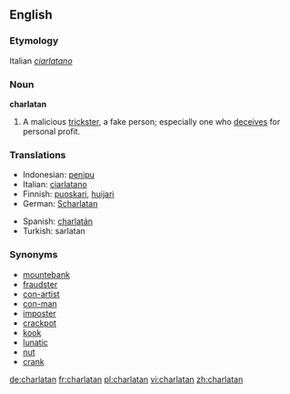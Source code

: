 {{see|charlatán}}

==English==
===Etymology===
Italian ''[[ciarlatano]]''

===Noun===
'''charlatan'''
# A malicious [[trickster]], a fake person; especially one who [[deceives]] for personal profit.

===Translations===
{{top}}
*Indonesian: [[tipu|penipu]]
*Italian: [[ciarlatano]] {{m}}
*Finnish: [[puoskari]], [[huijari]]
*German: [[Scharlatan]] {{m}}
{{mid}}
*Spanish: [[charlatán]] {{m}}
*Turkish: sarlatan 
{{bottom}}

===Synonyms===
*[[mountebank]]
*[[fraudster]]
*[[con-artist]]
*[[con-man]]
*[[imposter]]
*[[crackpot]]
*[[kook]]
*[[lunatic]]
*[[nut]]
*[[crank]]

[[de:charlatan]]
[[fr:charlatan]]
[[pl:charlatan]]
[[vi:charlatan]]
[[zh:charlatan]]
